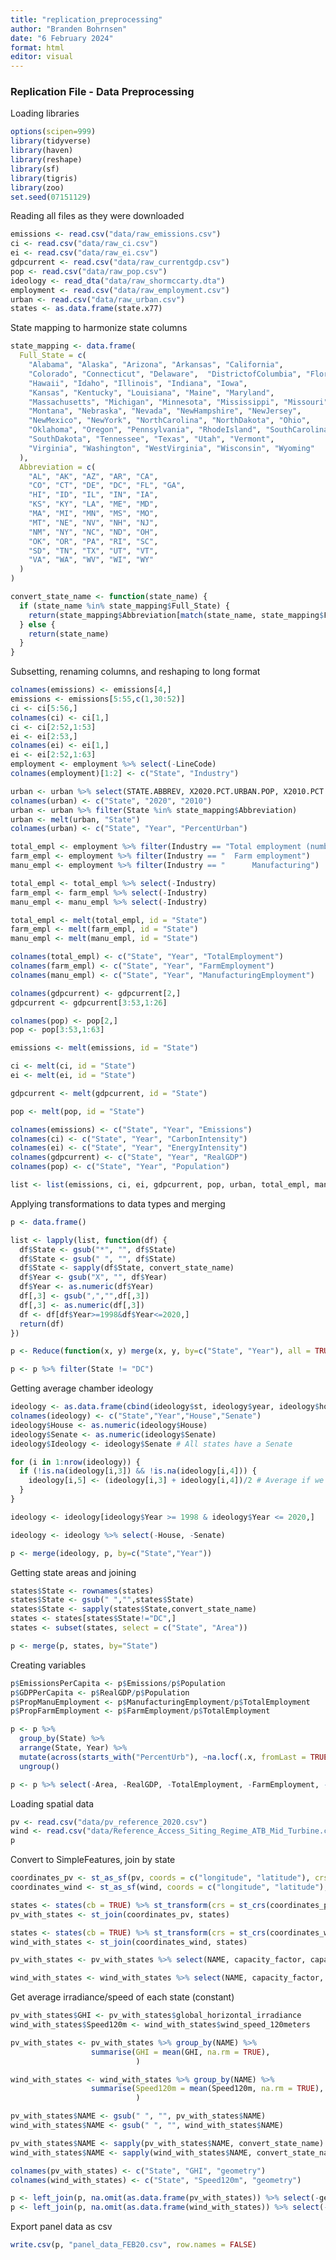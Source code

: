 ```yaml
---
title: "replication_preprocessing"
author: "Branden Bohrnsen"
date: "6 February 2024"
format: html
editor: visual
---
```


### Replication File - Data Preprocessing

Loading libraries

```r
options(scipen=999)
library(tidyverse)
library(haven)
library(reshape)
library(sf)
library(tigris)
library(zoo)
set.seed(07151129)
```

Reading all files as they were downloaded

```r
emissions <- read.csv("data/raw_emissions.csv")
ci <- read.csv("data/raw_ci.csv")
ei <- read.csv("data/raw_ei.csv")
gdpcurrent <- read.csv("data/raw_currentgdp.csv")
pop <- read.csv("data/raw_pop.csv")
ideology <- read_dta("data/raw_shormccarty.dta")
employment <- read.csv("data/raw_employment.csv")
urban <- read.csv("data/raw_urban.csv")
states <- as.data.frame(state.x77)
```

State mapping to harmonize state columns

```r
state_mapping <- data.frame(
  Full_State = c(
    "Alabama", "Alaska", "Arizona", "Arkansas", "California",
    "Colorado", "Connecticut", "Delaware",  "DistrictofColumbia", "Florida", "Georgia",
    "Hawaii", "Idaho", "Illinois", "Indiana", "Iowa",
    "Kansas", "Kentucky", "Louisiana", "Maine", "Maryland",
    "Massachusetts", "Michigan", "Minnesota", "Mississippi", "Missouri",
    "Montana", "Nebraska", "Nevada", "NewHampshire", "NewJersey",
    "NewMexico", "NewYork", "NorthCarolina", "NorthDakota", "Ohio",
    "Oklahoma", "Oregon", "Pennsylvania", "RhodeIsland", "SouthCarolina",
    "SouthDakota", "Tennessee", "Texas", "Utah", "Vermont",
    "Virginia", "Washington", "WestVirginia", "Wisconsin", "Wyoming"
  ),
  Abbreviation = c(
    "AL", "AK", "AZ", "AR", "CA",
    "CO", "CT", "DE", "DC", "FL", "GA",
    "HI", "ID", "IL", "IN", "IA",
    "KS", "KY", "LA", "ME", "MD",
    "MA", "MI", "MN", "MS", "MO",
    "MT", "NE", "NV", "NH", "NJ",
    "NM", "NY", "NC", "ND", "OH",
    "OK", "OR", "PA", "RI", "SC",
    "SD", "TN", "TX", "UT", "VT",
    "VA", "WA", "WV", "WI", "WY"
  )
)

convert_state_name <- function(state_name) {
  if (state_name %in% state_mapping$Full_State) {
    return(state_mapping$Abbreviation[match(state_name, state_mapping$Full_State)])
  } else {
    return(state_name)
  }
}
```

Subsetting, renaming columns, and reshaping to long format

```r
colnames(emissions) <- emissions[4,]
emissions <- emissions[5:55,c(1,30:52)]
ci <- ci[5:56,]
colnames(ci) <- ci[1,]
ci <- ci[2:52,1:53]
ei <- ei[2:53,]
colnames(ei) <- ei[1,]
ei <- ei[2:52,1:63]
employment <- employment %>% select(-LineCode)
colnames(employment)[1:2] <- c("State", "Industry")

urban <- urban %>% select(STATE.ABBREV, X2020.PCT.URBAN.POP, X2010.PCT.URBAN.POP)
colnames(urban) <- c("State", "2020", "2010")
urban <- urban %>% filter(State %in% state_mapping$Abbreviation)
urban <- melt(urban, "State")
colnames(urban) <- c("State", "Year", "PercentUrban")

total_empl <- employment %>% filter(Industry == "Total employment (number of jobs)")
farm_empl <- employment %>% filter(Industry == "  Farm employment")
manu_empl <- employment %>% filter(Industry == "      Manufacturing")

total_empl <- total_empl %>% select(-Industry)
farm_empl <- farm_empl %>% select(-Industry)
manu_empl <- manu_empl %>% select(-Industry)

total_empl <- melt(total_empl, id = "State")
farm_empl <- melt(farm_empl, id = "State")
manu_empl <- melt(manu_empl, id = "State")

colnames(total_empl) <- c("State", "Year", "TotalEmployment")
colnames(farm_empl) <- c("State", "Year", "FarmEmployment")
colnames(manu_empl) <- c("State", "Year", "ManufacturingEmployment")

colnames(gdpcurrent) <- gdpcurrent[2,]
gdpcurrent <- gdpcurrent[3:53,1:26]

colnames(pop) <- pop[2,]
pop <- pop[3:53,1:63]

emissions <- melt(emissions, id = "State")

ci <- melt(ci, id = "State")
ei <- melt(ei, id = "State")

gdpcurrent <- melt(gdpcurrent, id = "State")

pop <- melt(pop, id = "State")

colnames(emissions) <- c("State", "Year", "Emissions")
colnames(ci) <- c("State", "Year", "CarbonIntensity")
colnames(ei) <- c("State", "Year", "EnergyIntensity")
colnames(gdpcurrent) <- c("State", "Year", "RealGDP")
colnames(pop) <- c("State", "Year", "Population")

list <- list(emissions, ci, ei, gdpcurrent, pop, urban, total_empl, manu_empl, farm_empl)
```

Applying transformations to data types and merging

```r
p <- data.frame()

list <- lapply(list, function(df) {
  df$State <- gsub("*", "", df$State)
  df$State <- gsub(" ", "", df$State)
  df$State <- sapply(df$State, convert_state_name)
  df$Year <- gsub("X", "", df$Year)
  df$Year <- as.numeric(df$Year)
  df[,3] <- gsub(",","",df[,3])
  df[,3] <- as.numeric(df[,3])
  df <- df[df$Year>=1998&df$Year<=2020,]
  return(df)
})

p <- Reduce(function(x, y) merge(x, y, by=c("State", "Year"), all = TRUE), list)

p <- p %>% filter(State != "DC")
```

Getting average chamber ideology

```r
ideology <- as.data.frame(cbind(ideology$st, ideology$year, ideology$hou_chamber, ideology$sen_chamber))
colnames(ideology) <- c("State","Year","House","Senate")
ideology$House <- as.numeric(ideology$House)
ideology$Senate <- as.numeric(ideology$Senate)
ideology$Ideology <- ideology$Senate # All states have a Senate

for (i in 1:nrow(ideology)) {
  if (!is.na(ideology[i,3]) && !is.na(ideology[i,4])) {
    ideology[i,5] <- (ideology[i,3] + ideology[i,4])/2 # Average if we have both chambers
  }
}

ideology <- ideology[ideology$Year >= 1998 & ideology$Year <= 2020,]

ideology <- ideology %>% select(-House, -Senate)

p <- merge(ideology, p, by=c("State","Year"))
```

Getting state areas and joining

```r
states$State <- rownames(states)
states$State <- gsub(" ","",states$State)
states$State <- sapply(states$State,convert_state_name)
states <- states[states$State!="DC",]
states <- subset(states, select = c("State", "Area"))

p <- merge(p, states, by="State")
```

Creating variables

```r
p$EmissionsPerCapita <- p$Emissions/p$Population
p$GDPPerCapita <- p$RealGDP/p$Population
p$PropManuEmployment <- p$ManufacturingEmployment/p$TotalEmployment
p$PropFarmEmployment <- p$FarmEmployment/p$TotalEmployment

p <- p %>%
  group_by(State) %>%
  arrange(State, Year) %>%
  mutate(across(starts_with("PercentUrb"), ~na.locf(.x, fromLast = TRUE, na.rm = FALSE))) %>%
  ungroup()

p <- p %>% select(-Area, -RealGDP, -TotalEmployment, -FarmEmployment, -ManufacturingEmployment, -Emissions)
```

Loading spatial data

```r
pv <- read.csv("data/pv_reference_2020.csv")
wind <- read.csv("data/Reference_Access_Siting_Regime_ATB_Mid_Turbine.csv")
p
```

Convert to SimpleFeatures, join by state

```r
coordinates_pv <- st_as_sf(pv, coords = c("longitude", "latitude"), crs = 4326)
coordinates_wind <- st_as_sf(wind, coords = c("longitude", "latitude"), crs = 4326)

states <- states(cb = TRUE) %>% st_transform(crs = st_crs(coordinates_pv))
pv_with_states <- st_join(coordinates_pv, states)

states <- states(cb = TRUE) %>% st_transform(crs = st_crs(coordinates_wind))
wind_with_states <- st_join(coordinates_wind, states)

pv_with_states <- pv_with_states %>% select(NAME, capacity_factor, capacity_mw, distance_to_transmission_km, global_horizontal_irradiance, area_sq_km)

wind_with_states <- wind_with_states %>% select(NAME, capacity_factor, capacity_mw, generation_mwh, distance_to_transmission_km, wind_speed_120meters, area_sq_km)
```

Get average irradiance/speed of each state (constant)

```r
pv_with_states$GHI <- pv_with_states$global_horizontal_irradiance
wind_with_states$Speed120m <- wind_with_states$wind_speed_120meters

pv_with_states <- pv_with_states %>% group_by(NAME) %>%
                  summarise(GHI = mean(GHI, na.rm = TRUE),
                            )

wind_with_states <- wind_with_states %>% group_by(NAME) %>%
                  summarise(Speed120m = mean(Speed120m, na.rm = TRUE),
                            )

pv_with_states$NAME <- gsub(" ", "", pv_with_states$NAME)
wind_with_states$NAME <- gsub(" ", "", wind_with_states$NAME)

pv_with_states$NAME <- sapply(pv_with_states$NAME, convert_state_name)
wind_with_states$NAME <- sapply(wind_with_states$NAME, convert_state_name)

colnames(pv_with_states) <- c("State", "GHI", "geometry")
colnames(wind_with_states) <- c("State", "Speed120m", "geometry")

p <- left_join(p, na.omit(as.data.frame(pv_with_states)) %>% select(-geometry), by = join_by(State))
p <- left_join(p, na.omit(as.data.frame(wind_with_states)) %>% select(-geometry), by = join_by(State))
```

Export panel data as csv

```r
write.csv(p, "panel_data_FEB20.csv", row.names = FALSE)
```
